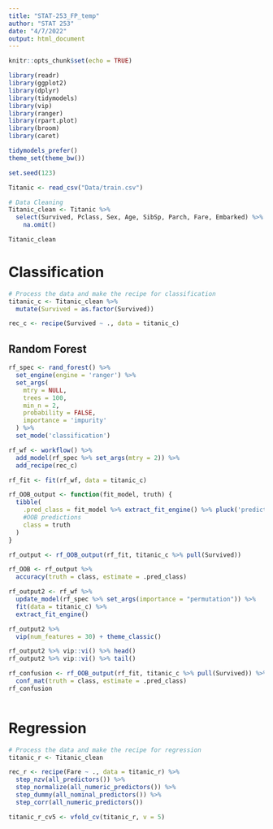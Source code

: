 ```yaml
---
title: "STAT-253_FP_temp"
author: "STAT 253"
date: "4/7/2022"
output: html_document
---
```


```r
knitr::opts_chunk$set(echo = TRUE)
```

```r
library(readr)
library(ggplot2)
library(dplyr)
library(tidymodels)
library(vip)
library(ranger)
library(rpart.plot)
library(broom)
library(caret)

tidymodels_prefer()
theme_set(theme_bw())

set.seed(123)

Titanic <- read_csv("Data/train.csv")
```

```r
# Data Cleaning
Titanic_clean <- Titanic %>% 
  select(Survived, Pclass, Sex, Age, SibSp, Parch, Fare, Embarked) %>% 
    na.omit()

Titanic_clean
```

# Classification

```r
# Process the data and make the recipe for classification
titanic_c <- Titanic_clean %>%
  mutate(Survived = as.factor(Survived))

rec_c <- recipe(Survived ~ ., data = titanic_c)
```

## Random Forest

```r
rf_spec <- rand_forest() %>%
  set_engine(engine = 'ranger') %>%
  set_args(
    mtry = NULL,
    trees = 100,
    min_n = 2,
    probability = FALSE,
    importance = 'impurity'
  ) %>%
  set_mode('classification')

rf_wf <- workflow() %>%
  add_model(rf_spec %>% set_args(mtry = 2)) %>%
  add_recipe(rec_c)
```

```r
rf_fit <- fit(rf_wf, data = titanic_c)
```

```r
rf_OOB_output <- function(fit_model, truth) {
  tibble(
    .pred_class = fit_model %>% extract_fit_engine() %>% pluck('predictions'),
    #OOB predictions
    class = truth
  )
}

rf_output <- rf_OOB_output(rf_fit, titanic_c %>% pull(Survived))

rf_OOB <- rf_output %>%
  accuracy(truth = class, estimate = .pred_class)
```

```r
rf_output2 <- rf_wf %>%
  update_model(rf_spec %>% set_args(importance = "permutation")) %>%
  fit(data = titanic_c) %>%
  extract_fit_engine()

rf_output2 %>%
  vip(num_features = 30) + theme_classic()

rf_output2 %>% vip::vi() %>% head()
rf_output2 %>% vip::vi() %>% tail()
```

```r
rf_confusion <- rf_OOB_output(rf_fit, titanic_c %>% pull(Survived)) %>%
  conf_mat(truth = class, estimate = .pred_class)
rf_confusion
```

```r

```

# Regression

```r
# Process the data and make the recipe for regression
titanic_r <- Titanic_clean

rec_r <- recipe(Fare ~ ., data = titanic_r) %>%
  step_nzv(all_predictors()) %>% 
  step_normalize(all_numeric_predictors()) %>% 
  step_dummy(all_nominal_predictors()) %>% 
  step_corr(all_numeric_predictors())

titanic_r_cv5 <- vfold_cv(titanic_r, v = 5)
```





